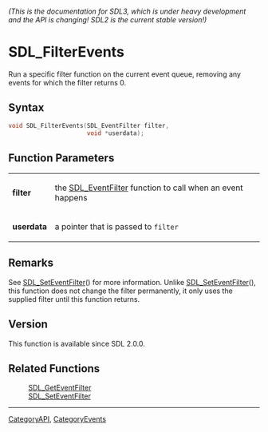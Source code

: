 ====== (This is the documentation for SDL3, which is under heavy development and the API is changing! SDL2 is the current stable version!) ======
= SDL_FilterEvents =

Run a specific filter function on the current event queue, removing any events for which the filter returns 0.

== Syntax ==

<syntaxhighlight lang='c'>
void SDL_FilterEvents(SDL_EventFilter filter,
                      void *userdata);
</syntaxhighlight>

== Function Parameters ==

{|
|'''filter'''
|the [[SDL_EventFilter]] function to call when an event happens
|-
|'''userdata'''
|a pointer that is passed to <code>filter</code>
|}

== Remarks ==

See [[SDL_SetEventFilter]]() for more information. Unlike
[[SDL_SetEventFilter]](), this function does not change the filter
permanently, it only uses the supplied filter until this function returns.

== Version ==

This function is available since SDL 2.0.0.

== Related Functions ==

:[[SDL_GetEventFilter]]
:[[SDL_SetEventFilter]]

----
[[CategoryAPI]], [[CategoryEvents]]


